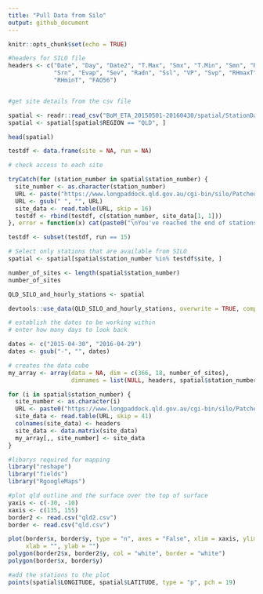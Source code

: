```yaml
---
title: "Pull Data from Silo"
output: github_document
---
```


```r
knitr::opts_chunk$set(echo = TRUE)
```

```r

#headers for SILO file
headers <- c("Date", "Day", "Date2", "T.Max", "Smx", "T.Min", "Smn", "Rain",
             "Srn", "Evap", "Sev", "Radn", "Ssl", "VP", "Svp", "RHmaxT",
             "RHminT", "FAO56")


#get site details from the csv file

spatial <- readr::read_csv("BoM_ETA_20150501-20160430/spatial/StationData.csv")
spatial <- spatial[spatial$REGION == "QLD", ]

head(spatial)

testdf <- data.frame(site = NA, run = NA)

# check access to each site

tryCatch(for (station_number in spatial$station_number) {
  site_number <- as.character(station_number)
  URL <- paste("https://www.longpaddock.qld.gov.au/cgi-bin/silo/PatchedPointDataset.php?format=fao56&station=", site_number, "&start=20160101&finish=20160102&username=USQKEITH&password=KEITH4350")
  URL <- gsub(" ", "", URL) 
  site_data <- read.table(URL, skip = 16)
  testdf <- rbind(testdf, c(station_number, site_data[1, 1]))
}, error = function(x) cat(paste0("\nYou've reached the end of stations available in this data set. The testdf data frame is complete.")))

testdf <- subset(testdf, run == 15)

# Select only stations that are available from SILO
spatial <- spatial[spatial$station_number %in% testdf$site, ]

number_of_sites <- length(spatial$station_number)
number_of_sites

QLD_SILO_and_hourly_stations <- spatial

devtools::use_data(QLD_SILO_and_hourly_stations, overwrite = TRUE, compress = "bzip2")
```

```r
# establish the dates to be working within
# enter how many days to look back

dates <- c("2015-04-30", "2016-04-29")
dates <- gsub("-", "", dates)

# creates the data cube
my_array <- array(data = NA, dim = c(366, 18, number_of_sites),
                  dimnames = list(NULL, headers, spatial$station_number))

for (i in spatial$station_number) {
  site_number <- as.character(i)
  URL <- paste0("https://www.longpaddock.qld.gov.au/cgi-bin/silo/PatchedPointDataset.php?format=fao56&station=", i, "&start=", dates[1], "&finish=", dates[2], "&username=USQKEITH&password=KEITH4350")
  site_data <- read.table(URL, skip = 41)
  colnames(site_data) <- headers
  site_data <- data.matrix(site_data) 
  my_array[,, site_number] <- site_data 
}

```

```r
#libarys required for mapping
library("reshape")
library("fields")
library("RgoogleMaps")

#plot qld outline and the surface over the top of surface
yaxis <- c(-30, -10)
xaxis <- c(135, 155)
border2 <- read.csv("qld2.csv")
border <- read.csv("qld.csv")

plot(border$x, border$y, type = "n", axes = "False", xlim = xaxis, ylim = yaxis,
     xlab = "", ylab = "")
polygon(border2$x, border2$y, col = "white", border = "white")
polygon(border$x, border$y)

#add the stations to the plot
points(spatial$LONGITUDE, spatial$LATITUDE, type = "p", pch = 19)

```

